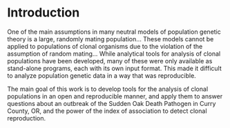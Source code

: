 # Introduction

<!-- 

From http://www.dissertationwriting.com/introduction-chapter-writing.shtml

Introductory Paragraph

State the general field of interest in one or two paragraphs, and end with a
sentence that states what study will accomplish. Do not keep the reader waiting
to find out the precise subject of the dissertation.

-->


<!-- REWRITE REWRITE REWRITE! -->
One of the main assumptions in many neutral models of population genetic theory
is a large, randomly mating population... These models cannot be applied to
populations of clonal organisms due to the violation of the assumption of random
mating... While analytical tools for analysis of clonal populations have been
developed, many of these were only available as stand-alone programs, each with
its own input format. This made it difficult to analyze population genetic data
in a way that was reproducible. 

The main goal of this work is to develop tools for the analysis of clonal
populations in an open and reproducible manner, and apply them to answer
questions about an outbreak of the Sudden Oak Death Pathogen in Curry County, OR,
and the power of the index of association to detect clonal reproduction. <!-- THIS NEEDS TO CHANGE -->

<!--

Background of the Problem

This section is critically important as it must contain some mention of all the
subject matter in the following Chapter 2 Review of the Literature 2 and the
methodology in Chapter 3. Key words should abound that will subsequently be used
again in Chapter 2. The section is a brief  two to four page summary of the
major findings in the field of interest that cites the most current finding in
the subject area. A minimum of two to three citations to the literature per
paragraph is advisable. The paragraphs must be a summary of unresolved issues,
conflicting findings, social concerns, or educational, national, or
international issues, and lead to the next section, the statement of the
problem. The problem is the gap in the knowledge. The focus of the Background of
the Problem is where a gap in the knowledge is found in the current body of
empirical (research) literature.

-->

<!--

Statement of the Problem

Arising from the background statement is this statement of the exact gap in the
knowledge discussed in previous paragraphs that reviewed the most current
literature found. A gap in the knowledge is the entire reason for the study, so
state it specifically and exactly. Use the words “gap in the knowledge.” The
problem statement will contain a definition of the general need for the study,
and the specific problem that will be addressed.

-->

<!--

Purpose of the Study

The Purpose of the Study is a statement contained within one or two paragraphs
that identifies the research design, such as qualitative, quantitative, mixed
methods, ethnographic, or another design. The research variables, if a
quantitative study, are identified, for instance, independent, dependent,
comparisons, relationships, or other variables. The population that will be used
is identified, whether it will be randomly or purposively chosen, and the
location of the study is summarized. Most of these factors will be discussed in
detail in Chapter 3.

-->

<!--

Significance of the Study

The significance is a statement of why it is important to determine the answer
to the gap in the knowledge, and is related to improving the human condition.
The contribution to the body of knowledge is described, and summarizes who will
be able to use the knowledge to make better decisions, improve policy, advance
science, or other uses of the new information. The “new” data is the information
used to fill the gap in the knowledge.

-->

<!--

Primary Research Questions

The primary research question is the basis for data collection and arises from
the Purpose of the Study. There may be one, or there may be several. When the
research is finished, the contribution to the knowledge will be the answer to
these questions. Do not confuse the primary research questions with interview
questions in a qualitative study, or survey questions in a quantitative study.
The research questions in a qualitative study are followed by both a null and an
alternate hypothesis.

-->

<!--

Hypotheses

A hypothesis is a testable prediction for an observed phenomenon, namely, the
gap in the knowledge. Each research question will have both a null and an
alternative hypothesis in a quantitative study. Qualitative studies do not have
hypotheses. The two hypotheses should follow the research question upon which
they are based. Hypotheses are testable predictions to the gap in the knowledge.
In a qualitative study the hypotheses are replaced with the primary research
questions.

-->

<!--

Research Design

In Chapter 1 this is a summary of the methodology and contains a brief outline
of three things: (a) the participants in a qualitative study or thesubjects of a
quantitative study (human participants are referred tyo as participants, non-
human subjects are referred to as subjects), (b) the instrumentation used to
collect data, and (c) the procedure that will be followed. All of these elements
will be reported in detail in Chapter 3. In a quantitative study, the
instrumentation will be validated in Chapter 3 in detail. In a qualitative
study, if it is a researcher-created questionnaire, validating the correctness
of the interview protocol is usually accomplished with a pilot study.  For
either a quantitative or a qualitative study, using an already validated survey
instrument is easier to defend and does not require a pilot study; however,
Chapter 3 must contain a careful review of the instrument and how it was
validated by the creator.

In a qualitative study, which usually involves interviews, the instrumentation
is an interview protocol – a pre-determined set of questions that every
participant is asked that are based on the primary research questions.  A
qualitative interview should contain no less than 10 open-ended questions and
take no less than 1 hour to administer to qualify as “robust” research.

In the humanities, a demographic survey should be circulated with most
quantitative and qualitative studies to establish the parameters of the
participant pool. Demographic surveys are nearly identical in most
dissertations. In the sciences, a demographic survey is rarely needed.

-->

<!--

Theoretical Framework

The theoretical framework is the foundational theory that is used to provide a
perspective upon which the study is based. There are hundreds of theories in the
literature.  For instance, if a study in the social sciences is about stress
that may be causing teachers to quit, Apple’s Intensification Theory could be
cited as the theory was that stress is cumulative and the result of continuing
overlapping, progressively stringent responsibilities for teachers that
eventually leads to the desire to quit. In the sciences, research about new
species that may have evolved from older, extinct species would be based on the
theory of evolution pioneered by Darwin.

Some departments put the theoretical framework explanation in Chapter 1; some
put it in Chapter 2.

-->

<!--

Assumptions, Limitations, and Scope (Delimitations)

Assumptions are self-evident truths.  In a qualitative study, it may be assumed
that participants be highly qualified in the study is about administrators.  It
can be assumed that participants will answer truthfully and accurately to the
interview questions based on their personal experience, and that participants
will respond honestly and to the best of their individual abilities.

Limitations of a study are those things over which the research has no control.
Evident limitations are potential weaknesses of a study. Researcher biases and
perceptual misrepresentations are potential limitations in a qualitative study;
in a quantitative study, a limitation may be the capability of an instrument to
accurately record data.

Scope is the extent of the study and contains measurements. In a qualitative
study this would include the number of participants, the geographical location,
and other pertinent numerical data. In a quantitative study the size of the
elements of the experiment are cited. The generalizability of the study may be
cited. The word generalizability, which is not in the Word 2007 dictionary,
means the extent to which the data are applicable in places other than where the
study took place, or under what conditions the study took place.

Delimitations are limitations on the research design imposed deliberately by the
researcher. Delimitations in a social sciences study would be such things as the
specific school district where a study took place, or in a scientific study, the
number of repetitions.

-->

<!--

Definition of Terms

The definition of terms is written for knowledgeable peers, not people from
other disciplines As such, it is not the place to fill pages with definitions
that knowledgeable peers would know at a glance. Instead, define terms that may
have more than one meaning among knowledgeable peers.

Summary


 -->